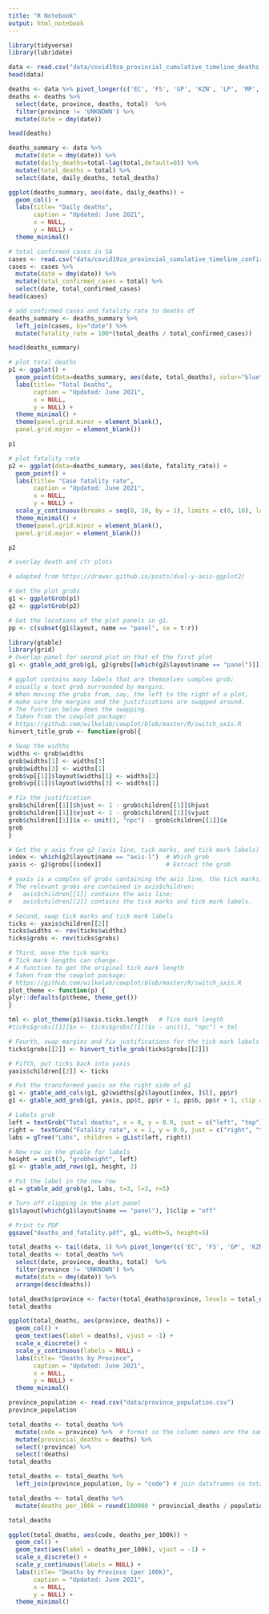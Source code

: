```yaml
---
title: "R Notebook"
output: html_notebook
---
```



```r
library(tidyverse)
library(lubridate)
```

```r
data <- read.csv("data/covid19za_provincial_cumulative_timeline_deaths.csv")
head(data)
```
```r
deaths <- data %>% pivot_longer(c('EC', 'FS', 'GP', 'KZN', 'LP', 'MP', 'NC', 'NW', 'WC', 'UNKNOWN'), names_to = "province", values_to = "deaths")
deaths <- deaths %>% 
  select(date, province, deaths, total)  %>% 
  filter(province != 'UNKNOWN') %>% 
  mutate(date = dmy(date))

head(deaths)
```
```r
deaths_summary <- data %>%
  mutate(date = dmy(date)) %>%
  mutate(daily_deaths=total-lag(total,default=0)) %>%
  mutate(total_deaths = total) %>%
  select(date, daily_deaths, total_deaths)
```

```r
ggplot(deaths_summary, aes(date, daily_deaths)) + 
  geom_col() +
  labs(title= "Daily deaths",
       caption = "Updated: June 2021",
       x = NULL,
       y = NULL) +
  theme_minimal()
```
```r
# total confirmed cases in SA
cases <- read.csv("data/covid19za_provincial_cumulative_timeline_confirmed.csv")
cases <- cases %>%
  mutate(date = dmy(date)) %>%
  mutate(total_confirmed_cases = total) %>%
  select(date, total_confirmed_cases)
head(cases)

```
```r
# add confirmed cases and fatality rate to deaths df 
deaths_summary <- deaths_summary %>%
  left_join(cases, by="date") %>%
  mutate(fatality_rate = 100*(total_deaths / total_confirmed_cases))

head(deaths_summary)

```

```r
# plot total deaths
p1 <- ggplot() + 
  geom_point(data=deaths_summary, aes(date, total_deaths), color="blue") +
  labs(title= "Total Deaths",
       caption = "Updated: June 2021",
       x = NULL,
       y = NULL) +
  theme_minimal() +  
  theme(panel.grid.minor = element_blank(), 
  panel.grid.major = element_blank())

p1
```
```r
# plot fatality rate
p2 <- ggplot(data=deaths_summary, aes(date, fatality_rate)) + 
  geom_point() +
  labs(title= "Case fatality rate",
       caption = "Updated: June 2021",
       x = NULL,
       y = NULL) +
  scale_y_continuous(breaks = seq(0, 10, by = 1), limits = c(0, 10), labels = function(x) paste0(x, '%')) +
  theme_minimal() +  
  theme(panel.grid.minor = element_blank(), 
  panel.grid.major = element_blank())

p2
```
```r
# overlay death and cfr plots

# adapted from https://drawar.github.io/posts/dual-y-axis-ggplot2/

# Get the plot grobs
g1 <- ggplotGrob(p1)
g2 <- ggplotGrob(p2)

# Get the locations of the plot panels in g1.
pp <- c(subset(g1$layout, name == "panel", se = t:r))

library(gtable)
library(grid)
# Overlap panel for second plot on that of the first plot
g1 <- gtable_add_grob(g1, g2$grobs[[which(g2$layout$name == "panel")]], pp$t, pp$l, pp$b, pp$l)

# ggplot contains many labels that are themselves complex grob; 
# usually a text grob surrounded by margins.
# When moving the grobs from, say, the left to the right of a plot,
# make sure the margins and the justifications are swapped around.
# The function below does the swapping.
# Taken from the cowplot package:
# https://github.com/wilkelab/cowplot/blob/master/R/switch_axis.R 
hinvert_title_grob <- function(grob){

# Swap the widths
widths <- grob$widths
grob$widths[1] <- widths[3]
grob$widths[3] <- widths[1]
grob$vp[[1]]$layout$widths[1] <- widths[3]
grob$vp[[1]]$layout$widths[3] <- widths[1]

# Fix the justification
grob$children[[1]]$hjust <- 1 - grob$children[[1]]$hjust 
grob$children[[1]]$vjust <- 1 - grob$children[[1]]$vjust 
grob$children[[1]]$x <- unit(1, "npc") - grob$children[[1]]$x
grob
}

# Get the y axis from g2 (axis line, tick marks, and tick mark labels)
index <- which(g2$layout$name == "axis-l")  # Which grob
yaxis <- g2$grobs[[index]]                  # Extract the grob

# yaxis is a complex of grobs containing the axis line, the tick marks, and the tick mark labels.
# The relevant grobs are contained in axis$children:
#   axis$children[[1]] contains the axis line;
#   axis$children[[2]] contains the tick marks and tick mark labels.

# Second, swap tick marks and tick mark labels
ticks <- yaxis$children[[2]]
ticks$widths <- rev(ticks$widths)
ticks$grobs <- rev(ticks$grobs)

# Third, move the tick marks
# Tick mark lengths can change. 
# A function to get the original tick mark length
# Taken from the cowplot package:
# https://github.com/wilkelab/cowplot/blob/master/R/switch_axis.R 
plot_theme <- function(p) {
plyr::defaults(p$theme, theme_get())
}

tml <- plot_theme(p1)$axis.ticks.length   # Tick mark length
#ticks$grobs[[1]]$x <- ticks$grobs[[1]]$x - unit(1, "npc") + tml

# Fourth, swap margins and fix justifications for the tick mark labels
ticks$grobs[[2]] <- hinvert_title_grob(ticks$grobs[[2]])

# Fifth, put ticks back into yaxis
yaxis$children[[2]] <- ticks

# Put the transformed yaxis on the right side of g1
g1 <- gtable_add_cols(g1, g2$widths[g2$layout[index, ]$l], pp$r)
g1 <- gtable_add_grob(g1, yaxis, pp$t, pp$r + 1, pp$b, pp$r + 1, clip = "off", name = "axis-r")

# Labels grob
left = textGrob("Total deaths", x = 0, y = 0.9, just = c("left", "top"), gp = gpar(fontsize = 14, col =  "blue"))
right =  textGrob("Fatality rate", x = 1, y = 0.9, just = c("right", "top"), gp = gpar(fontsize = 14))
labs = gTree("Labs", children = gList(left, right))

# New row in the gtable for labels
height = unit(3, "grobheight", left)
g1 <- gtable_add_rows(g1, height, 2)  

# Put the label in the new row
g1 = gtable_add_grob(g1, labs, t=3, l=3, r=5)

# Turn off clipping in the plot panel
g1$layout[which(g1$layout$name == "panel"), ]$clip = "off"

# Print to PDF
ggsave("deaths_and_fatality.pdf", g1, width=5, height=5)
```

```r
total_deaths <- tail(data, 1) %>% pivot_longer(c('EC', 'FS', 'GP', 'KZN', 'LP', 'MP', 'NC', 'NW', 'WC', 'UNKNOWN'), names_to = "province", values_to = "deaths")
total_deaths <- total_deaths %>% 
  select(date, province, deaths, total)  %>% 
  filter(province != 'UNKNOWN') %>% 
  mutate(date = dmy(date)) %>%
  arrange(desc(deaths))

total_deaths$province <- factor(total_deaths$province, levels = total_deaths$province)
total_deaths
```
```r
ggplot(total_deaths, aes(province, deaths)) + 
  geom_col() +
  geom_text(aes(label = deaths), vjust = -1) +
  scale_x_discrete() +
  scale_y_continuous(labels = NULL) +
  labs(title= "Deaths by Province",
       caption = "Updated: June 2021",
       x = NULL,
       y = NULL) +
  theme_minimal()
```

```r
province_population <- read.csv("data/province_population.csv")
province_population

total_deaths <- total_deaths %>%  
  mutate(code = province) %>%  # format so the column names are the same to be able to join the dataframes
  mutate(provincial_deaths = deaths) %>%
  select(!province) %>%
  select(!deaths)
total_deaths

total_deaths <- total_deaths %>%
  left_join(province_population, by = "code") # join dataframes so total_deaths includes province populations

total_deaths <- total_deaths %>%
  mutate(deaths_per_100k = round(100000 * provincial_deaths / population)) # add deaths per 100k

total_deaths
```

```r
ggplot(total_deaths, aes(code, deaths_per_100k)) + 
  geom_col() +
  geom_text(aes(label = deaths_per_100k), vjust = -1) +
  scale_x_discrete() +
  scale_y_continuous(labels = NULL) +
  labs(title= "Deaths by Province (per 100k)",
       caption = "Updated: June 2021",
       x = NULL,
       y = NULL) +
  theme_minimal()
```